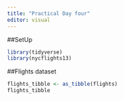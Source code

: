 ```yaml
---
title: "Practical Day four"
editor: visual
---
```


##SetUp

```r
library(tidyverse)
library(nycflights13)
```

##Flights dataset

```r
flights_tibble <- as_tibble(flights)
flights_tibble
```
